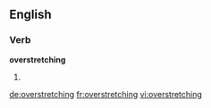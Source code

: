 ==English==

===Verb===
'''overstretching'''

# {{present participle of|[[overstretch]]}}

[[de:overstretching]]
[[fr:overstretching]]
[[vi:overstretching]]